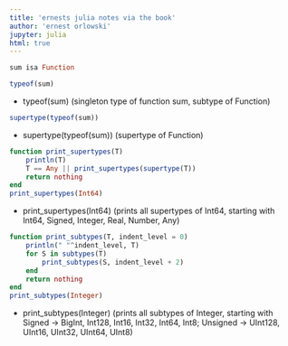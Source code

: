 ```yaml
---
title: 'ernests julia notes via the book'
author: 'ernest orlowski'
jupyter: julia
html: true
---
```


```julia
sum isa Function

typeof(sum)
```
 - typeof(sum) (singleton type of function sum, subtype of Function)

```julia
supertype(typeof(sum))
```
 - supertype(typeof(sum)) (supertype of Function)

```julia
function print_supertypes(T)
    println(T)
    T == Any || print_supertypes(supertype(T))
    return nothing
end
print_supertypes(Int64)
```
 - print_supertypes(Int64) (prints all supertypes of Int64, starting with Int64, Signed, Integer, Real, Number, Any)

```julia
function print_subtypes(T, indent_level = 0)
    println(" "^indent_level, T)
    for S in subtypes(T)
        print_subtypes(S, indent_level + 2)
    end
    return nothing
end
print_subtypes(Integer)
```
  - print_subtypes(Integer) (prints all subtypes of Integer, starting with
   Signed -> BigInt, Int128, Int16, Int32, Int64, Int8; Unsigned -> UInt128, UInt16, UInt32, UInt64, UInt8)
